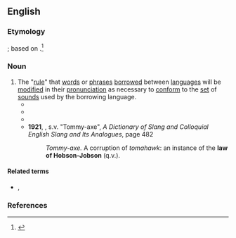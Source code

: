 ==English==
{{wikipedia|Hobson-Jobson}}

===Etymology===
{{coin|en|Edward Ellis Morris|nobycat=1}}; based on {{m|en|Hobson-Jobson}}.<ref>{{cite-magazine|year=2014|author=James Lambert|title=A much tortured expression: A new look at Hobson-Jobson.|volume=27|issue=1|page=54-88|magazine=International Journal of Lexicography|url=http://ijl.oxfordjournals.org/content/early/2013/11/27/ijl.ect037}}</ref>

===Noun===
{{head|en|noun}}

# The "[[rule]]" that [[word]]s or [[phrase]]s [[borrow]]ed between [[language]]s will be [[modify|modified]] in their [[pronunciation]] as necessary to [[conform]] to the [[set]] of [[sound]]s used by the borrowing language.
#* {{quote-book|en|year=1898|Morris|author={{w|Edward Ellis Morris}}| title=Austral English| page=xv| passage=In many places in the Dictionary, I find I have used the expression ‘'''the law of Hobson-Jobson'''.’ The name is an adaptation from the expression used by Col. Yule and Mr. Burnell as a name for their interesting Dictionary of Anglo-Indian words. The law is well recognised, though it has lacked a name, such as I now venture to give it.}}
#* {{RQ:Mencken American Language|chapter=8|section=§ 2|page=51|passage=Its variations show a familiar effort to bring a new and strange word into harmony with the language—an effort arising from what philologists call the '''law of Hobson-Jobson'''.}}
#* {{RQ:Mencken American Language|chapter=50|section=§ 3|page=344|passage=''Reckawackes'', by the '''law of Hobson-Jobson''', was turned into ''Rockaway'', and ''Pentapang'' into ''Port Tobacco''.}}
#* '''1921''', {{w|John Stephen Farmer}}, s.v. "Tommy-axe", ''A Dictionary of Slang and Colloquial English Slang and Its Analogues'', page 482
#*: ''Tommy-axe.'' A corruption of ''tomahawk'': an instance of the '''law of Hobson-Jobson''' (q.v.).

====Related terms====
* {{l|en|Hobson-Jobson}}, {{l|en|hobson-jobson}}

===References===
<references/>